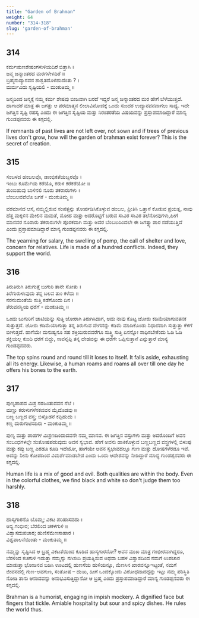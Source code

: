 ```yaml
---
title: "Garden of Brahman"
weight: 64
number: "314-318"
slug: 'garden-of-brahman'
---
```


## 314
ಕರ್ಮಋಣಶೇಷಂಗಳುಳಿಯದಿರೆ ಬಿತ್ತಾಗಿ ।  
ಜನ್ಮ ಜನ್ಮಾಂತರದ ಮರಗಳೇಳದಿರೆ ॥  
ಬ್ರಹ್ಮನುದ್ಯಾನವನ ಶಾಶ್ವತದೊಳಿಹುದೆಂತು ?‌ ।  
ಮರ್ಮವಿದು ಸೃಷ್ಟಿಯಲಿ -  ಮಂಕುತಿಮ್ಮ  ॥

ಜನ್ಮದಿಂದ ಜನ್ಮಕ್ಕೆ ನಮ್ಮ ಕರ್ಮ ಶೇಷವು ಬೀಜವಾಗಿ ಬರದೆ ಇದ್ದರೆ ಜನ್ಮ ಜನ್ಮಾಂತರದ ಮರ ಹೇಗೆ ಬೆಳೆಯುತ್ತದೆ. ಹಾಗಾದರೆ ಮಾತ್ರ ಈ ಜಗತ್ತು ಆ ಪರಮಾತ್ಮನ ಲೀಲಾವಿನೋದಕ್ಕೆ ಒಂದು ಸುಂದರ ಉದ್ಯಾನವನವಾಗಲು ಸಾಧ್ಯ. ಇದೇ ಜಗತ್ತಿನ ಸೃಷ್ಟಿ ರಹಸ್ಯ ಎಂದು ಈ ಜಗತ್ತಿನ ಸೃಷ್ಟಿಯ ಮತ್ತು ನಿರಂತರತೆಯ ವಿಷಯವನ್ನು ಪ್ರಸ್ತಾಪಮಾಡಿದ್ದಾರೆ ಮಾನ್ಯ ಗುಂಡಪ್ಪನವರು ಈ ಕಗ್ಗದಲ್ಲಿ.

If remnants of past lives are not left over, not sown and if trees of previous lives don't grow, how will the garden of brahman exist forever? This is the secret of creation.

## 315
ಸಂಬಳದ ಹಂಬಲವೊ, ಡಾಂಭಿಕತೆಯಬ್ಬರವೊ ।  
ಇಂಬು ಕೂರ್ಮೆಯ ಕರೆಯೊ, ಕರುಳ ಕರೆಕರೆಯೋ ॥  
ತುಂಬಿಹುವು ಬಾಳಿನಲಿ ನೂರು ತಕರಾರುಗಳು ।  
ಬೆಂಬಲವವೆಲೊ ಜಗಕೆ -  ಮಂಕುತಿಮ್ಮ  ॥

ವರಮಾನದ ಆಸೆ, ನಮ್ಮಲ್ಲಿರುವ ಸಂಪತ್ತನ್ನು ತೋರ್ಪಡಿಸಿಕೊಳ್ಳುವ ಹಂಬಲ, ಪ್ರೀತಿಸಿ ಒತ್ತಾಸೆ ಕೊಡುವ ಪ್ರಯತ್ನ, ನಾವು ಹೆತ್ತ ಮಕ್ಕಳಿನ ಮೇಲಿನ ಮಮತೆ, ಮೋಹ ಮತ್ತು ಅದರೊಟ್ಟಿಗೆ ಬರುವ ಸಾವಿರ ಸಾವಿರ ತಲೆನೋವುಗಳು,ಹೀಗೆ ಮಾನವರ ನೂರಾರು ತಕರಾರುಗಳೇ ಪೂರಕವಾಗಿ ಮತ್ತು ಅದರ ಬೆಂಬಲದಿಂದಲೇ ಈ ಜಗತ್ವ್ಯಾಪಾರ ನಡೆಯುತ್ತಿದೆ ಎಂದು ಪ್ರಸ್ತಾಪಮಾಡಿದ್ದಾರೆ ಮಾನ್ಯ ಗುಂಡಪ್ಪನವರು ಈ ಕಗ್ಗದಲ್ಲಿ.

The yearning for salary, the swelling of pomp, the call of shelter and love, concern for relatives. Life is made of a hundred conflicts. Indeed, they support the world.

## 316
ತಿರುತಿರುಗಿ ತಿರುಗುತ್ತೆ ಬುಗುರಿ ತಾನೇ ಸೋತು ।  
ತಿರೆಗುರುಳುವುದು ತನ್ನ ಬಲವ ತಾಂ ಕಳೆದು ॥  
ನರನುಮಂತೆಯೆ ಸುತ್ತಿ ಕಡೆಗೊಂದು ದಿನ ।  
ತೆರುವನಸ್ಥಿಯ ಧರೆಗೆ -  ಮಂಕುತಿಮ್ಮ  ॥

ಒಂದು ಬುಗುರಿಗೆ ಚಾಟಿಯನ್ನು ಸುತ್ತಿ ಜೋರಾಗಿ ತಿರುಗಿಸಿದಾಗ, ಅದು ನಾವು ಕೊಟ್ಟ ಜೋರು ಕಡಿಮೆಯಾಗುವತನಕ ಸುತ್ತುತ್ತದೆ. ಜೋರು ಕಡಿಮೆಯಾಗುತ್ತಾ ತನ್ನ ತಿರುಗುವ ವೇಗವನ್ನು ಕಡಿಮೆ ಮಾಡಿಕೊಂಡು ನಿಧಾನವಾಗಿ ಸುತ್ತುತ್ತಾ ಕೆಳಗೆ ಬೀಳುತ್ತದೆ. ಹಾಗೆಯೇ ಮನುಷ್ಯನೂ ಸಹ ಶಕ್ತಿಯಿರುವವರೆಗೂ ಸುತ್ತ್ತಿ ಸುತ್ತಿ ಏನನ್ನೋ ಸಾಧಿಸಬೇಕೆಂದು ಓಡಿ ಓಡಿ ಶಕ್ತಿಯಲ್ಲ ಕುಂದಿ ಧರೆಗೆ ಬಿದ್ದು, ಸಾವನ್ನಪ್ಪಿ ತನ್ನ ದೇಹವನ್ನು ಈ ಧರೆಗೇ ಒಪ್ಪಿಸುತ್ತಾನೆ ಎನ್ನುತ್ತಾರೆ ಮಾನ್ಯ ಗುಂಡಪ್ಪನವರು.

The top spins round and round till it loses to itself. It falls aside, exhausting all its energy. Likewise, a human roams and roams all over till one day he offers his bones to the earth.

## 317
ಪುಣ್ಯಪಾಪದ ಮಿಶ್ರ ನರಜಂತುವವನ ನೆಲೆ ।  
ಮಣ್ಣು ಕರುಳುಗಳೆಸಕವವನ ಮೈದೊಡವು ॥  
ಬಣ್ಣ ಬಣ್ಣದ ವಸ್ತ್ರ; ಬಿಳ್ಪೊಡನೆ ಕಪ್ಪಿಹುದು ।  
ಕಣ್ಣ ದುರುಗುಟಿಸದಿರು -  ಮಂಕುತಿಮ್ಮ  ॥ 

ಪುಣ್ಯ ಮತ್ತು ಪಾಪಗಳ ಮಿಶ್ರಣದಿಂದಾದವನೇ ನಮ್ಮ ಮಾನವ. ಈ ಜಗತ್ತಿನ ವಸ್ತುಗಳು ಮತ್ತು ಅದರೊಂದಿಗೆ ಅವನ ಸಂಬಂಧಗಳಲ್ಲೇ ಸಂತೋಷಪಡುವುದು ಅವನ ಸ್ವಭಾವ. ಹೇಗೆ ಅವನು ಹಾಕಿಕೊಳ್ಳುವ ಬಣ್ಣಬಣ್ಣದ ವಸ್ತ್ರಗಳಲ್ಲಿ ಬಿಳುಪು ಮತ್ತು ಕಪ್ಪು ಬಣ್ಣ ಎರಡೂ ಕೂಡಿ ಇದೆಯೋ, ಹಾಗೆಯೇ ಅವನ ಸ್ವಭಾವದಲ್ಲೂ ಗುಣ ಮತ್ತು ದೋಷಗಳೆರಡೂ ಇವೆ. ಅದನ್ನು ನೀನು ಕೋಪದಿಂದ ವಿಮರ್ಶೆಮಾಡಬೇಡ ಎಂದು ಒಂದು ಆದೇಶವನ್ನು ನೀಡಿದ್ದಾರೆ ಮಾನ್ಯ ಗುಂಡಪ್ಪನವರು ಈ ಕಗ್ಗದಲ್ಲಿ.

Human life is a mix of good and evil. Both qualities are within the body. Even in the colorful clothes, we find black and white so don't judge them too harshly.

## 318
ಹಾಸ್ಯಗಾರನೊ ಬೊಮ್ಮ; ವಿಕಟ ಪರಿಹಾಸವದು ।  
ಆಸ್ಯ ಗಂಭೀರ; ಬೆರಲಿಂದ ಚಕಳಗುಳಿ ॥  
ವಿಶ್ವಾಸದುಪಚಾರ; ಹುಣಿಸೆಮೆಣಸಾಹಾರ ।  
ವಿಶ್ವಪಾಲನೆಯಿಂತು -  ಮಂಕುತಿಮ್ಮ  ॥

ನಮ್ಮನ್ನು ಸೃಷ್ಟಿಸಿದ ಆ ಬ್ರಹ್ಮ ವಿಕಟತೆಯಿಂದ ಕೂಡಿದ ಹಾಸ್ಯಗಾರನೋ? ಅವನ ಮುಖ ಮಾತ್ರ ಗಂಭೀರವಾಗಿದ್ದರೂ, ಬೆರಳಿಂದ ಕಚಗುಳಿ ಇಡುತ್ತಾ ನಮ್ಮನ್ನು ನಗಿಸಲು ಪ್ರಯತ್ನಿಸುವ ಅಥವಾ ಬಹಳ ವಿಶ್ವಾಸದಿಂದ ನಮಗೆ ಉಪಚಾರ ಮಾಡುತ್ತಾ ಭೋಜನವ ಬಡಿಸಿ ಊಟದಲ್ಲಿ ಹುಣಸೆಯ ಹುಳಿಯನ್ನೂ, ಮೆಣಸಿನ ಖಾರವನ್ನೂಇಟ್ಟಂತೆ, ನಮಗೆ ಜೀವನದಲ್ಲಿ ಗುಣ-ಅವಗುಣ, ಸಂತೋಷ – ದುಃಖ, ಹೀಗೆ ಒಂದಕ್ಕೊಂದು ವಿರೋಧವಾದದ್ದನ್ನು ಇಟ್ಟು ನಮ್ಮ ಪರಿಸ್ಥಿತಿ ನೋಡಿ ತಾನು ಆನಂದವನ್ನು ಅನುಭವಿಸುತ್ತಿದ್ದಾನೋ ಆ ಬ್ರಹ್ಮ ಎಂದು ಪ್ರಸ್ತಾಪಮಾಡಿದ್ದಾರೆ ಮಾನ್ಯ ಗುಂಡಪ್ಪನವರು ಈ ಕಗ್ಗದಲ್ಲಿ.

Brahman is a humorist, engaging in impish mockery. A dignified face but fingers that tickle. Amiable hospitality but sour and spicy dishes. He rules the world thus.